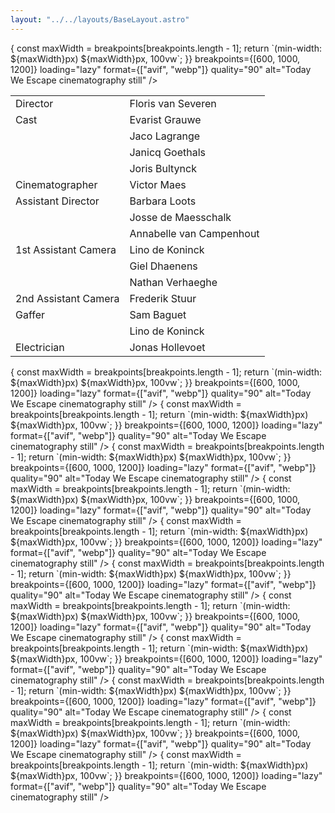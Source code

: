 ```yaml
---
layout: "../../layouts/BaseLayout.astro"
---
```


<section>
    <ProjectHero title={title} synopsis={synopsis} heroImage={heroImage} />
</section>

<section class="hero">    
    <div class="hero-content flex-col">
        <Picture
            src='/img/todayweescape/stills/1.115.1_1.115.1.webp'
            sizes={(breakpoints) => {
                const maxWidth = breakpoints[breakpoints.length - 1];
                return `(min-width: ${maxWidth}px) ${maxWidth}px, 100vw`;
            }}
            breakpoints={[600, 1000, 1200]}
            loading="lazy"   
            format={["avif", "webp"]}
            quality="90"
            alt="Today We Escape cinematography still"        
        />
    </div>
</section>
<section class="hero" >
    <div class="hero-content ">           
        <table class="table-auto border-separate border-spacing-x-3 text-base-200 ">
            <tbody>
                <tr>
                    <td class="text-right font-bold">Director</td>
                    <td class="text-left font-light">Floris van Severen</td>
                </tr>
                <tr>
                    <td class="text-right font-bold">Cast</td>
                    <td class="text-left font-light">Evarist Grauwe</td>
                </tr>
                <tr>
                    <td class="text-right font-bold"></td>
                    <td class="text-left font-light">Jaco Lagrange</td>
                </tr>
                <tr>
                    <td class="text-right font-bold"></td>
                    <td class="text-left font-light">Janicq Goethals</td>
                </tr>
                <tr>
                    <td class="text-right font-bold"></td>
                    <td class="text-left font-light">Joris Bultynck</td>
                </tr>
                <tr>
                    <td class="text-right font-bold">Cinematographer</td>
                    <td class="text-left font-light">Victor Maes</td>
                </tr>
                <tr>
                    <td class="text-right font-bold">Assistant Director</td>
                    <td class="text-left font-light">Barbara Loots</td>
                </tr>
                <tr>
                    <td class="text-right font-bold"></td>
                    <td class="text-left font-light">Josse de Maesschalk</td>
                </tr>
                <tr>
                    <td class="text-right font-bold"></td>
                    <td class="text-left font-light">Annabelle van Campenhout</td>
                </tr>
                <tr>
                    <td class="text-right font-bold ">1st Assistant Camera</td>
                    <td class="text-left font-light">Lino de Koninck</td>
                </tr>
                <tr>
                    <td class="text-right font-bold "></td>
                    <td class="text-left font-light">Giel Dhaenens</td>
                </tr>
                <tr>
                    <td class="text-right font-bold "></td>
                    <td class="text-left font-light">Nathan Verhaeghe</td>
                </tr>
                <tr>
                    <td class="text-right font-bold ">2nd Assistant Camera</td>
                    <td class="text-left font-light">Frederik Stuur</td>
                </tr>
                <tr>
                    <td class="text-right font-bold ">Gaffer</td>
                    <td class="text-left font-light">Sam Baguet</td>
                </tr>
                <tr>
                    <td class="text-right font-bold "></td>
                    <td class="text-left font-light">Lino de Koninck</td>
                </tr>
                <tr>
                    <td class="text-right font-bold ">Electrician</td>
                    <td class="text-left font-light">Jonas Hollevoet</td>
                </tr>
            </tbody>
        </table>
    </div>  
</section>
<section class="hero">    
    <div class="hero-content flex-col">
        <Picture
            src='/img/todayweescape/stills/1.116.1_1.116.1.webp'
            sizes={(breakpoints) => {
                const maxWidth = breakpoints[breakpoints.length - 1];
                return `(min-width: ${maxWidth}px) ${maxWidth}px, 100vw`;
            }}
            breakpoints={[600, 1000, 1200]}
            loading="lazy"   
            format={["avif", "webp"]}
            quality="90"
            alt="Today We Escape cinematography still"        
        />
        <Picture
            src='/img/todayweescape/stills/1.161.1_1.161.1.webp'
            sizes={(breakpoints) => {
                const maxWidth = breakpoints[breakpoints.length - 1];
                return `(min-width: ${maxWidth}px) ${maxWidth}px, 100vw`;
            }}
            breakpoints={[600, 1000, 1200]}
            loading="lazy"   
            format={["avif", "webp"]}
            quality="90"
            alt="Today We Escape cinematography still"        
        />
        <Picture
            src='/img/todayweescape/stills/1.193.1_1.193.1.webp'
            sizes={(breakpoints) => {
                const maxWidth = breakpoints[breakpoints.length - 1];
                return `(min-width: ${maxWidth}px) ${maxWidth}px, 100vw`;
            }}
            breakpoints={[600, 1000, 1200]}
            loading="lazy"   
            format={["avif", "webp"]}
            quality="90"
            alt="Today We Escape cinematography still"        
        />
        <Picture
            src='/img/todayweescape/stills/1.88.1_1.88.1.webp'
            sizes={(breakpoints) => {
                const maxWidth = breakpoints[breakpoints.length - 1];
                return `(min-width: ${maxWidth}px) ${maxWidth}px, 100vw`;
            }}
            breakpoints={[600, 1000, 1200]}
            loading="lazy"   
            format={["avif", "webp"]}
            quality="90"
            alt="Today We Escape cinematography still"        
        />
        <Picture
            src='/img/todayweescape/stills/1.104.1_1.104.1.webp'
            sizes={(breakpoints) => {
                const maxWidth = breakpoints[breakpoints.length - 1];
                return `(min-width: ${maxWidth}px) ${maxWidth}px, 100vw`;
            }}
            breakpoints={[600, 1000, 1200]}
            loading="lazy"   
            format={["avif", "webp"]}
            quality="90"
            alt="Today We Escape cinematography still"        
        />
        <Picture
            src='/img/todayweescape/stills/1.111.7_1.111.7.webp'
            sizes={(breakpoints) => {
                const maxWidth = breakpoints[breakpoints.length - 1];
                return `(min-width: ${maxWidth}px) ${maxWidth}px, 100vw`;
            }}
            breakpoints={[600, 1000, 1200]}
            loading="lazy"   
            format={["avif", "webp"]}
            quality="90"
            alt="Today We Escape cinematography still"        
        />
        <Picture
            src='/img/todayweescape/stills/1.136.1_1.136.1.webp'
            sizes={(breakpoints) => {
                const maxWidth = breakpoints[breakpoints.length - 1];
                return `(min-width: ${maxWidth}px) ${maxWidth}px, 100vw`;
            }}
            breakpoints={[600, 1000, 1200]}
            loading="lazy"   
            format={["avif", "webp"]}
            quality="90"
            alt="Today We Escape cinematography still"        
        />
        <Picture
            src='/img/todayweescape/stills/1.34.1_1.34.1.webp'
            sizes={(breakpoints) => {
                const maxWidth = breakpoints[breakpoints.length - 1];
                return `(min-width: ${maxWidth}px) ${maxWidth}px, 100vw`;
            }}
            breakpoints={[600, 1000, 1200]}
            loading="lazy"   
            format={["avif", "webp"]}
            quality="90"
            alt="Today We Escape cinematography still"        
        />
        <Picture
            src='/img/todayweescape/stills/1.47.1_1.47.1.webp'
            sizes={(breakpoints) => {
                const maxWidth = breakpoints[breakpoints.length - 1];
                return `(min-width: ${maxWidth}px) ${maxWidth}px, 100vw`;
            }}
            breakpoints={[600, 1000, 1200]}
            loading="lazy"   
            format={["avif", "webp"]}
            quality="90"
            alt="Today We Escape cinematography still"        
        />
        <Picture
            src='/img/todayweescape/stills/1.83.1_1.83.1.webp'
            sizes={(breakpoints) => {
                const maxWidth = breakpoints[breakpoints.length - 1];
                return `(min-width: ${maxWidth}px) ${maxWidth}px, 100vw`;
            }}
            breakpoints={[600, 1000, 1200]}
            loading="lazy"   
            format={["avif", "webp"]}
            quality="90"
            alt="Today We Escape cinematography still"        
        />
        <Picture
            src='/img/todayweescape/stills/1.133.2_1.133.2.webp'
            sizes={(breakpoints) => {
                const maxWidth = breakpoints[breakpoints.length - 1];
                return `(min-width: ${maxWidth}px) ${maxWidth}px, 100vw`;
            }}
            breakpoints={[600, 1000, 1200]}
            loading="lazy"   
            format={["avif", "webp"]}
            quality="90"
            alt="Today We Escape cinematography still"        
        />
    </div>
</section>